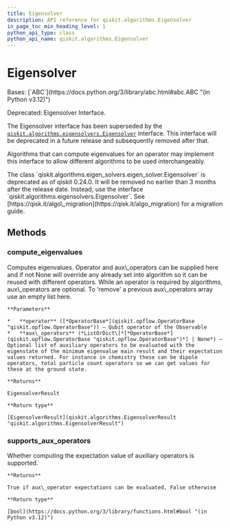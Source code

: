 ```yaml
---
title: Eigensolver
description: API reference for qiskit.algorithms.Eigensolver
in_page_toc_min_heading_level: 1
python_api_type: class
python_api_name: qiskit.algorithms.Eigensolver
---
```


# Eigensolver

<Class id="qiskit.algorithms.Eigensolver" github="https://github.com/qiskit/qiskit/tree/stable/0.45/qiskit/algorithms/eigen_solvers/eigen_solver.py" signature="qiskit.algorithms.Eigensolver">
  Bases: [`ABC`](https://docs.python.org/3/library/abc.html#abc.ABC "(in Python v3.12)")

  Deprecated: Eigensolver Interface.

  The Eigensolver interface has been superseded by the [`qiskit.algorithms.eigensolvers.Eigensolver`](qiskit.algorithms.eigensolvers.Eigensolver "qiskit.algorithms.eigensolvers.Eigensolver") interface. This interface will be deprecated in a future release and subsequently removed after that.

  Algorithms that can compute eigenvalues for an operator may implement this interface to allow different algorithms to be used interchangeably.

  <Admonition title="Deprecated since version 0.24.0" type="danger">
    The class `qiskit.algorithms.eigen_solvers.eigen_solver.Eigensolver` is deprecated as of qiskit 0.24.0. It will be removed no earlier than 3 months after the release date. Instead, use the interface `qiskit.algorithms.eigensolvers.Eigensolver`. See [https://qisk.it/algo\_migration](https://qisk.it/algo_migration) for a migration guide.
  </Admonition>

  ## Methods

  ### compute\_eigenvalues

  <Function id="qiskit.algorithms.Eigensolver.compute_eigenvalues" name="compute_eigenvalues" signature="abstract compute_eigenvalues(operator, aux_operators=None)">
    Computes eigenvalues. Operator and aux\_operators can be supplied here and if not None will override any already set into algorithm so it can be reused with different operators. While an operator is required by algorithms, aux\_operators are optional. To ‘remove’ a previous aux\_operators array use an empty list here.

    **Parameters**

    *   **operator** ([*OperatorBase*](qiskit.opflow.OperatorBase "qiskit.opflow.OperatorBase")) – Qubit operator of the Observable
    *   **aux\_operators** (*ListOrDict\[*[*OperatorBase*](qiskit.opflow.OperatorBase "qiskit.opflow.OperatorBase")*] | None*) – Optional list of auxiliary operators to be evaluated with the eigenstate of the minimum eigenvalue main result and their expectation values returned. For instance in chemistry these can be dipole operators, total particle count operators so we can get values for these at the ground state.

    **Returns**

    EigensolverResult

    **Return type**

    [EigensolverResult](qiskit.algorithms.EigensolverResult "qiskit.algorithms.EigensolverResult")
  </Function>

  ### supports\_aux\_operators

  <Function id="qiskit.algorithms.Eigensolver.supports_aux_operators" name="supports_aux_operators" signature="classmethod supports_aux_operators()">
    Whether computing the expectation value of auxiliary operators is supported.

    **Returns**

    True if aux\_operator expectations can be evaluated, False otherwise

    **Return type**

    [bool](https://docs.python.org/3/library/functions.html#bool "(in Python v3.12)")
  </Function>
</Class>

